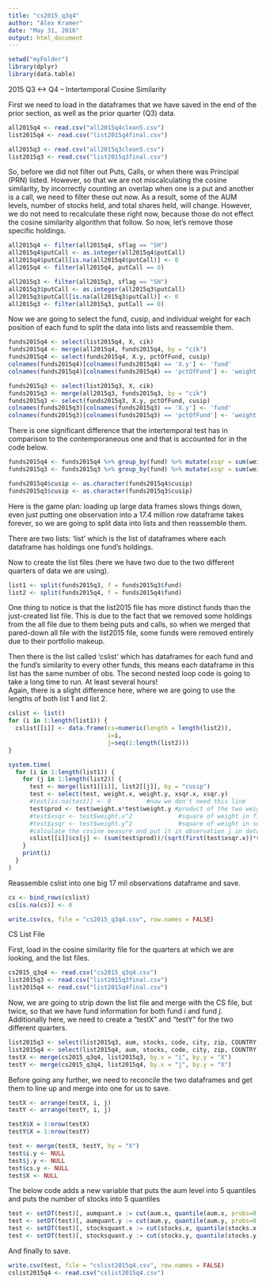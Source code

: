```yaml
---
title: "cs2015_q3q4"
author: "Alex Kramer"
date: "May 31, 2016"
output: html_document
---
```


```r
setwd("myFolder")
library(dplyr)
library(data.table)
```
2015 Q3 <-> Q4 -- Intertemporal Cosine Similarity  
  
First we need to load in the dataframes that we have saved in the end of the prior section, as well as the prior quarter (Q3) data.
```r
all2015q4 <- read.csv("all2015q4clean5.csv")
list2015q4 <- read.csv("list2015q4final.csv")

all2015q3 <- read.csv("all2015q3clean5.csv")
list2015q3 <- read.csv("list2015q3final.csv")
```

So, before we did not filter out Puts, Calls, or when there was Principal (PRN) listed. However, so that we are not miscalculating the cosine similarity, by incorrectly counting an overlap when one is a put and another is a call, we need to filter these out now. As a result, some of the AUM levels, number of stocks held, and total shares held, will change. However, we do not need to recalculate these right now, because those do not effect the cosine similarity algorithm that follow. So now, let's remove those specific holdings.
```r
all2015q4 <- filter(all2015q4, sflag == "SH")
all2015q4$putCall <- as.integer(all2015q4$putCall)
all2015q4$putCall[is.na(all2015q4$putCall)] <- 0
all2015q4 <- filter(all2015q4, putCall == 0)

all2015q3 <- filter(all2015q3, sflag == "SH")
all2015q3$putCall <- as.integer(all2015q3$putCall)
all2015q3$putCall[is.na(all2015q3$putCall)] <- 0
all2015q3 <- filter(all2015q3, putCall == 0)
```

Now we are going to select the fund, cusip, and individual weight for each position of each fund to split the data into lists and reassemble them.
```r
funds2015q4 <- select(list2015q4, X, cik)
funds2015q4 <- merge(all2015q4, funds2015q4, by = "cik")
funds2015q4 <- select(funds2015q4, X.y, pctOfFund, cusip)
colnames(funds2015q4)[colnames(funds2015q4) == 'X.y'] <- 'fund'
colnames(funds2015q4)[colnames(funds2015q4) == 'pctOfFund'] <- 'weight'

funds2015q3 <- select(list2015q3, X, cik)
funds2015q3 <- merge(all2015q3, funds2015q3, by = "cik")
funds2015q3 <- select(funds2015q3, X.y, pctOfFund, cusip)
colnames(funds2015q3)[colnames(funds2015q3) == 'X.y'] <- 'fund'
colnames(funds2015q3)[colnames(funds2015q3) == 'pctOfFund'] <- 'weight'
```

There is one significant difference that the intertemporal test has in comparison to the contemporaneous one and that is accounted for in the code below.
```r
funds2015q4 <- funds2015q4 %>% group_by(fund) %>% mutate(xsqr = sum(weight^2))
funds2015q3 <- funds2015q3 %>% group_by(fund) %>% mutate(xsqr = sum(weight^2))

funds2015q4$cusip <- as.character(funds2015q4$cusip)
funds2015q3$cusip <- as.character(funds2015q3$cusip)
```

Here is the game plan: loading up large data frames slows things down, even just putting one observation into a 17.4 million row dataframe takes forever, so we  are going to split data into lists and then reassemble them.  
  
There are two lists: 'list' which is the list of dataframes where each dataframe has holdings one fund's holdings.  

Now to create the list files (here we have two due to the two different quarters of data we are using).
```r
list1 <- split(funds2015q3, f = funds2015q3$fund)
list2 <- split(funds2015q4, f = funds2015q4$fund)
```
One thing to notice is that the list2015 file has more distinct funds than the just-created list file. This is due to the fact that we removed some holdings from the all file due to them being puts and calls, so when we merged that pared-down all file with the list2015 file, some funds were removed entirely due to their portfolio makeup. 
 
Then there is the list called 'cslist' which has dataframes for each fund and the fund's similarity to every other funds, this means each dataframe in this list has the same number of obs. The second nested loop code is going to take a long time to run. At least several hours!  
Again, there is a slight difference here, where we are going to use the lengths of both list 1 and list 2.
```r
cslist <- list()
for (i in 1:length(list1)) {
  cslist[[i]] <- data.frame(cs=numeric(length = length(list2)), 
                            i=i,
                            j=seq(1:length(list2)))
}
```


```r
system.time( 
  for (i in 1:length(list1)) {
    for (j in 1:length(list2)) {
      test <- merge(list1[[i]], list2[[j]], by = "cusip")     
      test <- select(test, weight.x, weight.y, xsqr.x, xsqr.y)
      #test[is.na(test)] <- 0          #now we don't need this line
      test$prod <- test$weight.x*test$weight.y #product of the two weights
      #test$xsqr <- test$weight.x^2             #square of weight in first fund
      #test$ysqr <- test$weight.y^2             #square of weight in second fund
      #calculate the cosine measure and put it in observation j in dataframe i in list cslist
      cslist[[i]]$cs[j] <- (sum(test$prod))/(sqrt(first(test$xsqr.x))*sqrt(first(test$xsqr.y))) #cosine similarity equation
    }
    print(i)
  }
)
```

Reassemble cslist into one big 17 mil observations dataframe and save.
```r
cs <- bind_rows(cslist)
cs[is.na(cs)] <- 0

write.csv(cs, file = "cs2015_q3q4.csv", row.names = FALSE)
```

CS List File  

First, load in the cosine similarity file for the quarters at which we are looking, and the list files.
```r
cs2015_q3q4 <- read.csv("cs2015_q3q4.csv")
list2015q3 <- read.csv("list2015q3final.csv")
list2015q4 <- read.csv("list2015q4final.csv")
```
Now, we are going to strip down the list file and merge with the CS file, but twice, so that we have fund information for both fund *i* and fund *j*. Additionally here, we need to create a "testX" and "testY" for the two different quarters.  
```r
list2015q3 <- select(list2015q3, aum, stocks, code, city, zip, COUNTRY, REGION, X)
list2015q4 <- select(list2015q4, aum, stocks, code, city, zip, COUNTRY, REGION, X)
testX <- merge(cs2015_q3q4, list2015q3, by.x = "i", by.y = "X")
testY <- merge(cs2015_q3q4, list2015q4, by.x = "j", by.y = "X")
```
Before going any further, we need to reconcile the two dataframes and get them to line up and merge into one for us to save.
```r
testX <- arrange(testX, i, j)
testY <- arrange(testY, i, j)

testX$X = 1:nrow(testX)
testY$X = 1:nrow(testY)

test <- merge(testX, testY, by = "X")
test$i.y <- NULL
test$j.y <- NULL
test$cs.y <- NULL
test$X <- NULL
```
The below code adds a new variable that puts the aum level into 5 quantiles and puts the number of stocks into 5 quantiles
```r
test <- setDT(test)[, aumquant.x := cut(aum.x, quantile(aum.x, probs=0:5/5), include.lowest=TRUE, labels=FALSE)]
test <- setDT(test)[, aumquant.y := cut(aum.y, quantile(aum.y, probs=0:5/5), include.lowest=TRUE, labels=FALSE)]
test <- setDT(test)[, stocksquant.x := cut(stocks.x, quantile(stocks.x, probs=0:5/5), include.lowest=TRUE, labels=FALSE)]
test <- setDT(test)[, stocksquant.y := cut(stocks.y, quantile(stocks.y, probs=0:5/5), include.lowest=TRUE, labels=FALSE)]
```
And finally to save. 
```r
write.csv(test, file = "cslist2015q4.csv", row.names = FALSE)
cslist2015q4 <- read.csv("cslist2015q4.csv")
```